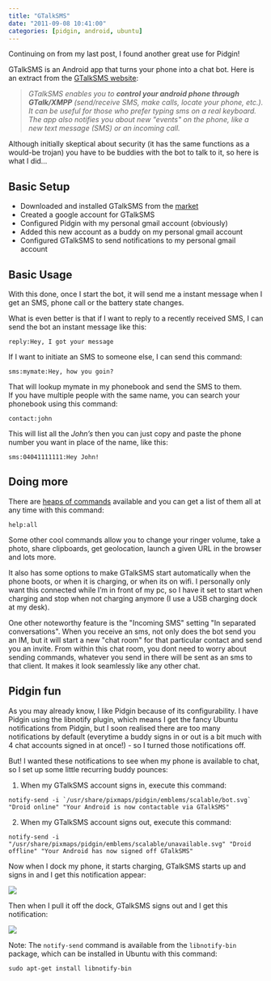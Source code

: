 ```yaml
---
title: "GTalkSMS"
date: "2011-09-08 10:41:00"
categories: [pidgin, android, ubuntu]
---
```



Continuing on from my last post, I found another great use for Pidgin!

GTalkSMS is an Android app that turns your phone into a chat bot. Here is an
extract from the [GTalkSMS website](https://code.google.com/p/gtalksms/):

> _GTalkSMS enables you to **control your android phone through GTalk/XMPP**
> (send/receive SMS, make calls, locate your phone, etc.). It can be useful for
> those who prefer typing sms on a real keyboard. The app also notifies you
> about new "events" on the phone, like a new text message (SMS) or an incoming
> call._

Although initially skeptical about security (it has the same functions as a
would-be trojan) you have to be buddies with the bot to talk to it, so here is
what I did…

## Basic Setup

- Downloaded and installed GTalkSMS from the
  [market](https://market.android.com/details?id=com.googlecode.gtalksms)
- Created a google account for GTalkSMS
- Configured Pidgin with my personal gmail account (obviously)
- Added this new account as a buddy on my personal gmail account
- Configured GTalkSMS to send notifications to my personal gmail account

## Basic Usage

With this done, once I start the bot, it will send me a instant message when I
get an SMS, phone call or the battery state changes.

What is even better is that if I want to reply to a recently received SMS, I can
send the bot an instant message like this:

```
reply:Hey, I got your message
```

If I want to initiate an SMS to someone else, I can send this command:

```
sms:mymate:Hey, how you goin?
```

That will lookup mymate in my phonebook and send the SMS to them.  
If you have multiple people with the same name, you can search your phonebook
using this command:

```
contact:john
```

This will list all the _John’s_ then you can just copy and paste the phone
number you want in place of the name, like this:

```
sms:04041111111:Hey John!
```

## Doing more

There are [heaps of
commands](https://code.google.com/p/gtalksms/wiki/FeaturesAndCommands) available
and you can get a list of them all at any time with this command:

```
help:all
```

Some other cool commands allow you to change your ringer volume, take a photo,
share clipboards, get geolocation, launch a given URL in the browser and lots
more.

It also has some options to make GTalkSMS start automatically when the phone
boots, or when it is charging, or when its on wifi. I personally only want this
connected while I’m in front of my pc, so I have it set to start when charging
and stop when not charging anymore (I use a USB charging dock at my desk).

One other noteworthy feature is the "Incoming SMS" setting "In separated
conversations". When you receive an sms, not only does the bot send you an IM,
but it will start a new "chat room" for that particular contact and send you an
invite. From within this chat room, you dont need to worry about sending
commands, whatever you send in there will be sent as an sms to that client. It
makes it look seamlessly like any other chat.

## Pidgin fun

As you may already know, I like Pidgin because of its configurability. I have
Pidgin using the libnotify plugin, which means I get the fancy Ubuntu
notifications from Pidgin, but I soon realised there are too many notifications
by default (everytime a buddy signs in or out is a bit much with 4 chat accounts
signed in at once!) - so I turned those notifications off.

But! I wanted these notifications to see when my phone is available to chat, so
I set up some little recurring buddy pounces:

1.  When my GTalkSMS account signs in, execute this command:

```
notify-send -i `/usr/share/pixmaps/pidgin/emblems/scalable/bot.svg` "Droid online" "Your Android is now contactable via GTalkSMS"
```

2.  When my GTalkSMS account signs out, execute this command:

```
notify-send -i "/usr/share/pixmaps/pidgin/emblems/scalable/unavailable.svg" "Droid offline" "Your Android has now signed off GTalkSMS"
```

Now when I dock my phone, it starts charging, GTalkSMS starts up and signs in
and I get this notification appear:

<Img originalAspectRatio src="blog/ea04gad5jczfji8lcvya.jpg" />

Then when I pull it off the dock, GTalkSMS signs out and I get this
notification:

<Img originalAspectRatio src="blog/g2dcpvhxa36qfdqkvtcj.jpg" />

Note: The `notify-send` command is available from the `libnotify-bin` package,
which can be installed in Ubuntu with this command:

```
sudo apt-get install libnotify-bin
```
